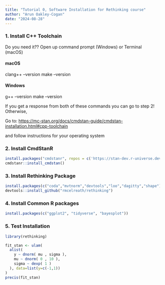 ```yaml
---
title: "Tutorial 0, Software Installation for Rethinking course"
author: "Arun Oakley-Cogan"
date: "2024-08-28"
---
```


### 1. Install C++ Toolchain

Do you need it?? Open up command prompt (Windows) or Terminal (macOS)

#### macOS

clang++ --version
make --version

#### Windows

g++ --version
make --version

If you get a response from both of these commands you can go to step 2! Otherwise,

Go to: <https://mc-stan.org/docs/cmdstan-guide/cmdstan-installation.html#cpp-toolchain>

and follow instructions for your operating system

### 2. Install CmdStanR

```r
install.packages("cmdstanr", repos = c('https://stan-dev.r-universe.dev', getOption("repos")))
cmdstanr::install_cmdstan()
```

### 3. Install Rethinking Package

```r
install.packages(c("coda","mvtnorm","devtools","loo","dagitty","shape"))
devtools::install_github("rmcelreath/rethinking")
```

### 4. Install Common R packages

```r
install.packages(c("ggplot2", "tidyverse", "bayesplot"))
```

### 5. Test Installation

```r
library(rethinking)

fit_stan <- ulam(
  alist(
    y ~ dnorm( mu , sigma ),
    mu ~ dnorm( 0 , 10 ),
    sigma ~ dexp( 1 )
  ), data=list(y=c(-1,1)) 
)
precis(fit_stan)
```
